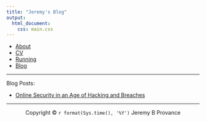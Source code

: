 ```yaml
---
title: "Jeremy's Blog"
output: 
  html_document:
    css: main.css
---
```

<nav>
  <ul>
	  <li><a href="/">About</a></li>
    <li><a href="/cv">CV</a></li>
		<li><a href="/running">Running</a></li>
    <li><a href="/blog">Blog</a></li>
	</ul>
</nav>

***

Blog Posts:

* [Online Security in an Age of Hacking and Breaches](https://jeremyprovance.github.io/blog/Online-Security-in-an-Age-of-Hacking-and-Breaches)

***

<center> Copyright © `r format(Sys.time(), '%Y')` Jeremy B Provance </center>